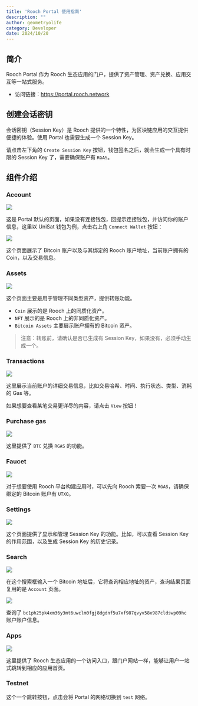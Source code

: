 ```yaml
---
title: 'Rooch Portal 使用指南'
description: ""
author: geometryolife
category: Developer
date: 2024/10/20
---
```



<PostHeader />

## 简介

Rooch Portal 作为 Rooch 生态应用的门户，提供了资产管理、资产兑换、应用交互等一站式服务。

- 访问链接：https://portal.rooch.network

## 创建会话密钥

会话密钥（Session Key）是 Rooch 提供的一个特性，为区块链应用的交互提供便捷的体验。使用 Portal 也需要生成一个 Session Key。

请点击左下角的 `Create Session Key` 按钮，钱包签名之后，就会生成一个具有时限的 Session Key 了，需要确保账户有 `RGAS`。

## 组件介绍

### Account

![](/blog/portal-intro/portal-account.png)

这是 Portal 默认的页面，如果没有连接钱包，回提示连接钱包，并访问你的账户信息，这里以 UniSat 钱包为例，点击右上角 `Connect Wallet` 按钮：

![](/blog/portal-intro/portal-account-info.png)

这个页面展示了 Bitcoin 账户以及与其绑定的 Rooch 账户地址，当前账户拥有的 Coin，以及交易信息。

### Assets

![](/blog/portal-intro/portal-assets.png)

这个页面主要是用于管理不同类型资产，提供转账功能。

- `Coin` 展示的是 Rooch 上的同质化资产。
- `NFT` 展示的是 Rooch 上的非同质化资产。
- `Bitcoin Assets` 主要展示账户拥有的 Bitcoin 资产。

> 注意：转账前，请确认是否已生成有 Session Key，如果没有，必须手动生成一个。

### Transactions

![](/blog/portal-intro/portal-transactions.png)

这里展示当前账户的详细交易信息，比如交易哈希、时间、执行状态、类型、消耗的 Gas 等。

如果想要查看某笔交易更详尽的内容，请点击 `View` 按钮！

### Purchase gas

![](/blog/portal-intro/portal-purchase-gas.png)

这里提供了 `BTC` 兑换 `RGAS` 的功能。

### Faucet

![](/blog/portal-intro/portal-faucet.png)

对于想要使用 Rooch 平台构建应用时，可以先向 Rooch 索要一次 `RGAS`，请确保绑定的 Bitcoin 账户有 `UTXO`。

### Settings

![](/blog/portal-intro/portal-settings.png)

这个页面提供了显示和管理 Session Key 的功能。比如，可以查看 Session Key 的作用范围，以及生成 Session Key 的历史记录。

### Search

![](/blog/portal-intro/portal-search.png)

在这个搜索框输入一个 Bitcoin 地址后，它将查询相应地址的资产，查询结果页面复用的是 `Account` 页面。

![](/blog/portal-intro/portal-another-account.png)

查询了 `bc1ph25pk4xm36y3mt6uwclm0fgj8dgdnf5u7xf987qvyv58x987cldswp09hc` 账户账户信息。

### Apps

![](/blog/portal-intro/portal-apps.png)

这里提供了 Rooch 生态应用的一个访问入口，跟门户网站一样，能够让用户一站式跳转到相应的应用首页。

### Testnet

这个一个跳转按钮，点击会将 Portal 的网络切换到 `test` 网络。
